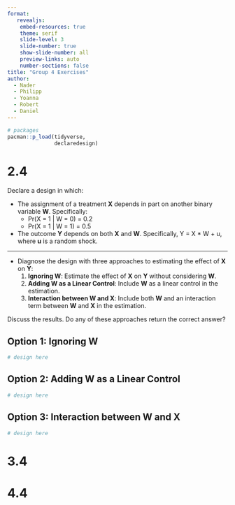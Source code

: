 ```yaml
---
format: 
   revealjs:
    embed-resources: true
    theme: serif
    slide-level: 3
    slide-number: true
    show-slide-number: all
    preview-links: auto
    number-sections: false
title: "Group 4 Exercises"
author:
  - Nader
  - Philipp
  - Yoanna
  - Robert
  - Daniel
---
```


```r
# packages
pacman::p_load(tidyverse,
               declaredesign)
```


# 2.4

Declare a design in which:

- The assignment of a treatment **X** depends in part on another binary variable **W**. Specifically:
  - Pr(X = 1 | W = 0) = 0.2
  - Pr(X = 1 | W = 1) = 0.5
- The outcome **Y** depends on both **X** and **W**. Specifically, Y = X * W + u, where **u** is a random shock.

---

- Diagnose the design with three approaches to estimating the effect of **X** on **Y**:
  1. **Ignoring W**: Estimate the effect of **X** on **Y** without considering **W**.
  2. **Adding W as a Linear Control**: Include **W** as a linear control in the estimation.
  3. **Interaction between W and X**: Include both **W** and an interaction term between **W** and **X** in the estimation.

Discuss the results. Do any of these approaches return the correct answer?

## Option 1: Ignoring W

```r
# design here
```

## Option 2: Adding W as a Linear Control

```r
# design here
```

## Option 3: Interaction between W and X

```r
# design here
```

# 3.4

# 4.4



